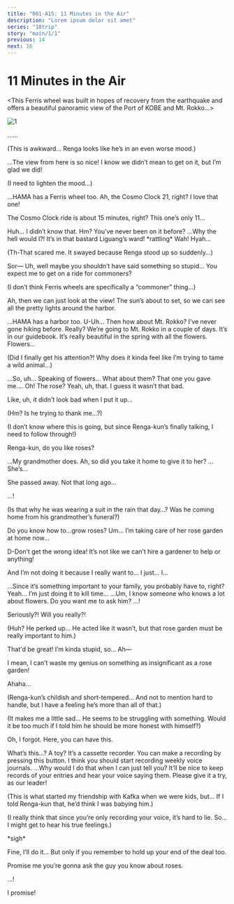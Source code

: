 ```yaml
---
title: "001-A15: 11 Minutes in the Air"
description: "Lorem ipsum dolor sit amet"
series: "18trip"
story: "main/1/1"
previous: 14
next: 16
---
```



# 11 Minutes in the Air

<Divider loc="KOBE Mosaic Ferris Wheel" />

<Box type="radio">
&lt;This Ferris wheel was built in hopes of recovery from the earthquake and offers a beautiful panoramic view of the Port of KOBE and Mt. Rokko…&gt;
</Box>

![1](1.jpg)

<Bubble character="Renga">
……
</Bubble>

<Bubble mc>
<p class="t">(This is awkward… Renga looks like he’s in an even worse mood.)</p>

…The view from here is so nice! I know we didn’t mean to get on it, but I’m glad we did!

<p class="t">(I need to lighten the mood…)</p>
</Bubble>

<Bubble character="Renga">
…HAMA has a Ferris wheel too.
</Bubble>

<Bubble mc>
Ah, the Cosmo Clock 21, right? I love that one!

The Cosmo Clock ride is about 15 minutes, right? This one’s only 11…
</Bubble>

<Bubble character="Renga">
Huh… I didn’t know that.
</Bubble>

<Bubble mc>
Hm? You’ve never been on it before?
</Bubble>

<Bubble character="Renga">
…Why the hell would I?! It’s in that bastard Liguang’s ward!
</Bubble>

<Narration>
&ast;rattling&ast;
</Narration>

<Bubble mc>
Wah!
</Bubble>

<Bubble character="Renga">
Hyah…
</Bubble>

<Bubble mc>
<p class="t">(Th-That scared me. It swayed because Renga stood up so suddenly…)</p>
</Bubble>

<Bubble character="Renga">
Sor&NoBreak;— Uh, well maybe you shouldn’t have said something so stupid… You expect me to get on a ride for commoners?
</Bubble>

<Bubble mc>
<p class="t">(I don’t think Ferris wheels are specifically a “commoner” thing…)</p>

Ah, then we can just look at the view! The sun’s about to set, so we can see all the pretty lights around the harbor.
</Bubble>

<Bubble character="Renga">
…HAMA has a harbor too.
</Bubble>

<Bubble mc>
U-Uh… Then how about Mt. Rokko?
</Bubble>

<Bubble character="Renga">
I’ve never gone hiking before.
</Bubble>

<Bubble mc>
Really? We’re going to Mt. Rokko in a couple of days. It’s in our guidebook. It’s really beautiful in the spring with all the flowers.
</Bubble>

<Bubble character="Renga">
Flowers…
</Bubble>

<Bubble mc>
<p class="t">(Did I finally get his attention?! Why does it kinda feel like I’m trying to tame a wild animal…)</p>
</Bubble>

<Bubble character="Renga">
…So, uh… Speaking of flowers…
</Bubble>

<Bubble mc>
What about them?
</Bubble>

<Bubble character="Renga">
That one you gave me….
</Bubble>

<Bubble mc>
Oh! The rose?
</Bubble>

<Bubble character="Renga">
Yeah, uh, that. I guess it wasn’t that bad.

Like, uh, it didn’t look bad when I put it up…
</Bubble>

<Bubble mc>
<p class="t">(Hm? Is he trying to thank me…?)</p>

<p class="t">(I don’t know where this is going, but since Renga-kun’s finally talking, I need to follow through!)</p>

Renga-kun, do you like roses?
</Bubble>

<Bubble character="Renga">
…My grandmother does.
</Bubble>

<Bubble mc>
Ah, so did you take it home to give it to her?
</Bubble>

<Bubble character="Renga">
…She’s…

She passed away. Not that long ago…
</Bubble>

<Bubble mc>
…!

<p class="t">(Is that why he was wearing a suit in the rain that day…? Was he coming home from his grandmother’s funeral?)</p>
</Bubble>

<Bubble character="Renga">
Do you know how to…grow roses? Um… I’m taking care of her rose garden at home now…

D-Don’t get the wrong idea! It’s not like we can’t hire a gardener to help or anything!

And I’m not doing it because I really want to… I just… I…
</Bubble>

<Bubble mc>
…Since it’s something important to your family, you probably have to, right?
</Bubble>

<Bubble character="Renga">
Yeah… I’m just doing it to kill time…
</Bubble>

<Bubble mc>
…Um, I know someone who knows a lot about flowers. Do you want me to ask him?
</Bubble>

<Bubble character="Renga">
…!

Seriously?! Will you really?!
</Bubble>

<Bubble mc>
<p class="t">(Huh? He perked up… He acted like it wasn’t, but that rose garden must be really important to him.)</p>
</Bubble>

<Bubble character="Renga">
That'd be great! I’m kinda stupid, so… Ah&NoBreak;—

I mean, I can’t waste my genius on something as insignificant as a rose garden!
</Bubble>

<Bubble mc>
Ahaha…

<p class="t">(Renga-kun’s childish and short-tempered… And not to mention hard to handle, but I have a feeling he’s more than all of that.)</p>

<p class="t">(It makes me a little sad… He seems to be struggling with something. Would it be too much if I told him he should be more honest with himself?)</p>

Oh, I forgot. Here, you can have this.
</Bubble>

<Bubble character="Renga">
What’s this…? A toy?
</Bubble>

<Bubble mc>
It’s a cassette recorder. You can make a recording by pressing this button. I think you should start recording weekly voice journals.
</Bubble>

<Bubble character="Renga">
…Why would I do that when I can just tell you?
</Bubble>

<Bubble mc>
It’ll be nice to keep records of your entries and hear your voice saying them. Please give it a try, as our leader!

<p class="t">(This is what started my friendship with Kafka when we were kids, but… If I told Renga-kun that, he’d think I was babying him.)</p>

<p class="t">(I really think that since you’re only recording your voice, it’s hard to lie. So…I might get to hear his true feelings.)</p>
</Bubble>

<Bubble character="Renga">
&ast;sigh&ast;

Fine, I’ll do it… But only if you remember to hold up your end of the deal too.

Promise me you’re gonna ask the guy you know about roses.
</Bubble>

<Bubble mc>
…!

I promise!
</Bubble>
